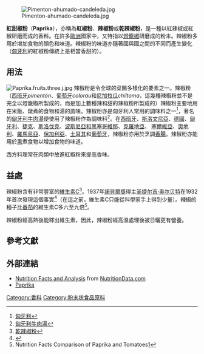{{About|西餐香料||Paprika}}
[[File:Pimenton-ahumado-candeleda.jpg|thumb]]

'''紅甜椒粉'''（'''Paprika'''），亦稱為'''紅椒粉'''、'''辣椒粉'''或'''乾辣椒粉'''，是一種以紅辣椒或紅椒研磨而成的香料。在許多[[歐洲|歐洲]]國家中，又特指以[[燈籠椒|燈籠椒]]研磨成的粉末。辣椒粉多用於增加食物的顏色和味道。辣椒粉的味道亦隨著國與國之間的不同而產生變化（[[匈牙利|匈牙利]]的紅椒粉傳統上是相當香甜的）。

==用法==
[[File:Paprika.fruits.three.j.jpg|left]]
辣椒粉是令全球的菜餚多樣化的要素之一。辣椒粉（[[西班牙|西班牙]]''pimentón''、[[葡萄牙|葡萄牙]]''colorau''和[[尼加拉瓜|尼加拉瓜]]''chiltoma''，這幾種辣椒粉並不是完全以燈籠椒所製成的，而是加上數種辣和甜的辣椒粉所製成的）辣椒粉主要地用在米飯、燉煮的食物和湯的調味。辣椒粉亦是匈牙利人常用的調味料之一<ref>[http://hk.travel.yahoo.com/article.html?aid=141 匈牙利]</ref>，著名的[[匈牙利牛肉湯|匈牙利牛肉湯]]便使用了辣椒粉作為調味料<ref>[http://www.towngascooking.com/chi/hotTopic/hottopic_detail.asp?uid=65 匈牙利牛肉湯]{{dead link|date=2018年4月 |bot=InternetArchiveBot |fix-attempted=yes }}</ref>。在[[西班牙|西班牙]]、[[斯洛文尼亞|斯洛文尼亞]]、[[德國|德國]]、[[匈牙利|匈牙利]]、[[捷克|捷克]]、[[斯洛伐克|斯洛伐克]]、[[波斯尼亞和黑塞哥維那|波斯尼亞和黑塞哥維那]]、[[克羅地亞|克羅地亞]]、 [[塞爾維亞|塞爾維亞]]、[[奧地利|奧地利]]、[[羅馬尼亞|羅馬尼亞]]、[[保加利亞|保加利亞]]、[[土耳其|土耳其]]和[[葡萄牙|葡萄牙]]，辣椒粉亦用於烹調[[香腸|香腸]]。辣椒粉亦能用於[[熏|熏]]煮食物以增加食物的味道。

西方料理常在肉類中放進紅椒粉來提高香味。

==益處==
辣椒粉含有非常豐富的[[維生素C|維生素C]]<ref>[http://ebake.dyn.dhs.org/Basics/DBQryDesc.asp?Name=%B0%AE%BB%B6%B4%D4%AF%BB 乾辣椒粉]</ref>。1937年[[諾貝爾獎|諾貝爾獎]]得主[[圣捷尔吉·奥尔贝特|圣捷尔吉·奥尔贝特]]在1932年首次發現這個事實<ref>{{Cite web |url=http://profiles.nlm.nih.gov/WG/Views/Exhibit/narrative/szeged.html |title=the vitamin in paprika peppers |accessdate=2009-01-30 |archive-date=2009-05-05 |archive-url=https://web.archive.org/web/20090505232208/http://profiles.nlm.nih.gov/WG/Views/Exhibit/narrative/szeged.html |dead-url=no }}</ref>（在這之前，維生素C只能從科學家手上得到少量）。辣椒的種子比[[番茄|番茄]]的維生素C多六至九倍<ref>Nutrition Facts Comparison of Paprika and Tomatoes[http://www.healthaliciousness.com/nutritionfacts/nutrition-comparison.php?o=2028&t=11529&h=&s=100&e=100&r=]</ref>。

辣椒粉經高熱後能釋出維生素，因此，辣椒粉經高溫處理後被日曬更有營養。

== 參考文獻 ==
{{Reflist|30em}}

==外部連結==
* [http://www.nutritiondata.com/facts-C00001-01c203C.html Nutrition Facts and Analysis] from [https://web.archive.org/web/20100706023031/http://www.nutritiondata.com/ NutritionData.com]
* [http://11ps.blogspot.com/2007/11/paprika.html Paprika]

{{调味品}}
[[Category:香料|Category:香料]]
[[Category:粉末状食品原料|Category:粉末状食品原料]]